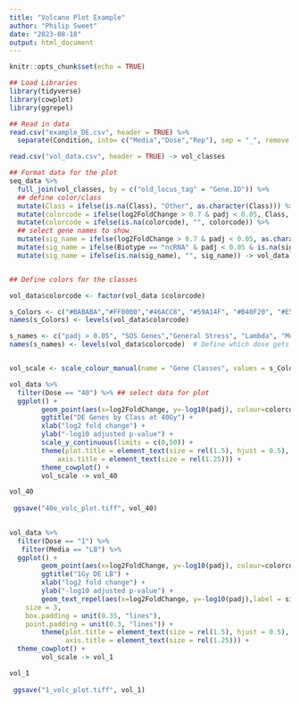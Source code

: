 ```yaml
---
title: "Volcano Plot Example"
author: "Philip Sweet"
date: "2023-08-18"
output: html_document
---
```


```r
knitr::opts_chunk$set(echo = TRUE)

## Load Libraries 
library(tidyverse)
library(cowplot)
library(ggrepel)

## Read in data 
read.csv("example_DE.csv", header = TRUE) %>% 
  separate(Condition, into= c("Media","Dose","Rep"), sep = "_", remove = TRUE) -> seq_data

read.csv("vol_data.csv", header = TRUE) -> vol_classes

```


```r


## Format data for the plot
seq_data %>%
  full_join(vol_classes, by = c("old_locus_tag" = "Gene.ID")) %>%
  ## define color/class
  mutate(Class = ifelse(is.na(Class), "Other", as.character(Class))) %>%
  mutate(colorcode = ifelse(log2FoldChange > 0.7 & padj < 0.05, Class, ifelse(log2FoldChange < -0.7 & padj < 0.05, Class, "" ))) %>% 
  mutate(colorcode = ifelse(is.na(colorcode), "", colorcode)) %>%
  ## select gene names to show
  mutate(sig_name = ifelse(log2FoldChange > 0.7 & padj < 0.05, as.character(Name), ifelse(log2FoldChange < -0.7 & padj < 0.05, as.character(Name), ""))) %>%
  mutate(sig_name = ifelse(Biotype == "ncRNA" & padj < 0.05 & is.na(sig_name), "ncRNA", sig_name)) %>%
  mutate(sig_name = ifelse(is.na(sig_name), "", sig_name)) -> vol_data 


## Define colors for the classes

vol_data$colorcode <- factor(vol_data $colorcode)

s_Colors <- c("#BABABA","#FF0000","#46ACC8", "#59A14F", "#B40F20", "#E58601","#F3DF6C")
names(s_Colors) <- levels(vol_data$colorcode)

s_names <- c("padj > 0.05", "SOS Genes","General Stress", "Lambda", "Mu1", "Mu2" ,"Other")
names(s_names) <- levels(vol_data$colorcode)  # Define which dose gets what name


vol_scale <- scale_colour_manual(name = "Gene Classes", values = s_Colors, labels= s_names) # Create the scale

```


```r

vol_data %>%
  filter(Dose == "40") %>% ## select data for plot
  ggplot() +
        geom_point(aes(x=log2FoldChange, y=-log10(padj), colour=colorcode), size = 1) +
        ggtitle("DE Genes by Class at 40Gy") +
        xlab("log2 fold change") + 
        ylab("-log10 adjusted p-value") +
        scale_y_continuous(limits = c(0,50)) +
        theme(plot.title = element_text(size = rel(1.5), hjust = 0.5),
            axis.title = element_text(size = rel(1.25))) +
        theme_cowplot() +
        vol_scale -> vol_40

vol_40
  
 ggsave("40e_volc_plot.tiff", vol_40)
 
```
```r

vol_data %>%
  filter(Dose == "1") %>%
   filter(Media == "LB") %>%
  ggplot() +
        geom_point(aes(x=log2FoldChange, y=-log10(padj), colour=colorcode), size = 1) +
        ggtitle("1Gy DE LB") +
        xlab("log2 fold change") + 
        ylab("-log10 adjusted p-value") +
        geom_text_repel(aes(x=log2FoldChange, y=-log10(padj),label = sig_name),
    size = 3,
    box.padding = unit(0.35, "lines"),
    point.padding = unit(0.3, "lines")) +
        theme(plot.title = element_text(size = rel(1.5), hjust = 0.5),
              axis.title = element_text(size = rel(1.25))) +
  theme_cowplot() +
        vol_scale -> vol_1

vol_1
  
 ggsave("1_volc_plot.tiff", vol_1)
 
```
